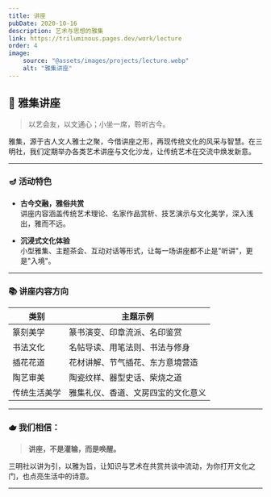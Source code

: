 ```yaml
---
title: 讲座
pubDate: 2020-10-16
description: 艺术与思想的雅集
link: https://triluminous.pages.dev/work/lecture
order: 4
image:
    source: "@assets/images/projects/lecture.webp"
    alt: "雅集讲座"
---
```


## 🏮 雅集讲座

> 以艺会友，以文通心；小坐一席，聆听古今。

雅集，源于古人文人雅士之聚，今借讲座之形，再现传统文化的风采与智慧。在三明社，我们定期举办各类艺术讲座与文化沙龙，让传统艺术在交流中焕发新意。

---

### 🪔 活动特色

- **古今交融，雅俗共赏**  
  讲座内容涵盖传统艺术理论、名家作品赏析、技艺演示与文化美学，深入浅出，雅而不远。

- **沉浸式文化体验**  
  小型雅集、主题茶会、互动对话等形式，让每一场讲座都不止是"听讲"，更是"入境"。

---

### 📚 讲座内容方向

| 类别 | 主题示例 |
|------|----------|
| 篆刻美学 | 篆书演变、印章流派、名印鉴赏 |
| 书法文化 | 名帖导读、用笔法则、书法与修身 |
| 插花花道 | 花材讲解、节气插花、东方意境营造 |
| 陶艺审美 | 陶瓷纹样、器型史话、柴烧之道 |
| 传统生活美学 | 雅集礼仪、香道、文房四宝的文化意义 |

---

### 🫖 我们相信：

> **讲座，不是灌输，而是唤醒。**

三明社以讲为引，以雅为旨，让知识与艺术在共赏共谈中流动，为你打开文化之门，也点亮生活中的诗意。

---

